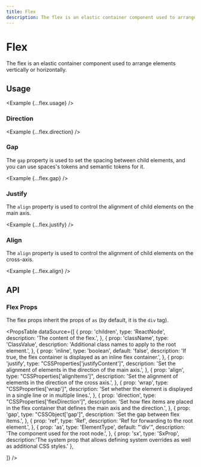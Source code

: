 ```yaml
---
title: Flex
description: The flex is an elastic container component used to arrange elements vertically or horizontally.
---
```



# Flex

The flex is an elastic container component used to arrange elements vertically or horizontally.

<ComponentLinks component='flex' />

## Usage

<Example {...flex.usage} />

### Direction

<Example {...flex.direction} />

### Gap

The `gap` property is used to set the spacing between child elements, and you can use spaces's tokens and semantic tokens for it.

<Example {...flex.gap} />

### Justify

The `align` property is used to control the alignment of child elements on the main axis.

<Example {...flex.justify} />

### Align

The `align` property is used to control the alignment of child elements on the cross-axis.

<Example {...flex.align} />

## API

### Flex Props

The flex props inherit the props of `as` (by default, it is the `div` tag).

<PropsTable
  dataSource={[
    {
      prop: 'children',
      type: 'ReactNode',
      description: 'The content of the flex.',
    },
    {
      prop: 'className',
      type: 'ClassValue',
      description: 'Additional class names to apply to the root element.',
    },
    {
      prop: 'inline',
      type: 'boolean',
      default: 'false',
      description: 'If true, the flex container is displayed as an inline flex container.',
    },
    {
      prop: 'justify',
      type: "CSSProperties['justifyContent']",
      description: 'Set the alignment of elements in the direction of the main axis.',
    },
    {
      prop: 'align',
      type: "CSSProperties['alignItems']",
      description: 'Set the alignment of elements in the direction of the cross axis.',
    },
    {
      prop: 'wrap',
      type: "CSSProperties['wrap']",
      description:
        'Set whether the element is displayed in a single line or in multiple lines.',
    },
    {
      prop: 'direction',
      type: "CSSProperties['flexDirection']",
      description: 'Set how flex items are placed in the flex container that defines the main axis and the direction.',
    },
    {
      prop: 'gap',
      type: "CSSObject['gap']",
      description: 'Set the gap between flex items.',
    },
    {
      prop: 'ref',
      type: 'Ref',
      description: 'Ref for forwarding to the root element.',
    },
    {
      prop: 'as',
      type: 'ElementType',
      default: "'div'",
      description: 'The component used for the root node.',
    },
    {
      prop: 'sx',
      type: 'SxProp<FlexOwnerState>',
      description:'The system prop that allows defining system overrides as well as additional CSS styles.'
    },

]}
/>
